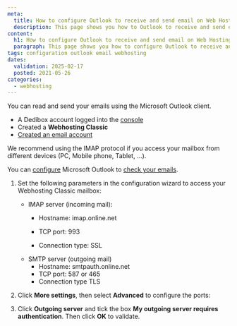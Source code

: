 ```yaml
---
meta:
  title: How to configure Outlook to receive and send email on Web Hosting Classic
  description: This page shows you how to Outlook to receive and send email on Scaleway Web Hosting Classic
content:
  h1: How to configure Outlook to receive and send email on Web Hosting Classic
  paragraph: This page shows you how to configure Outlook to receive and send emails on Scaleway Web Hosting Classic
tags: configuration outlook email webhosting
dates:
  validation: 2025-02-17
  posted: 2021-05-26
categories:
  - webhosting
---
```



<Macro id="webhosting-online" />

You can read and send your emails using the Microsoft Outlook client.

<Macro id="requirements" />

- A Dedibox account logged into the [console](https://console.online.net)
- Created a **Webhosting Classic**
- [Created an email account](/classic-hosting/how-to/create-email-account/)

<Message type="tip">
  We recommend using the IMAP protocol if you access your mailbox from different devices (PC, Mobile phone, Tablet, …).
</Message>

You can [configure](https://support.microsoft.com/en-us/office/add-an-email-account-to-outlook-6e27792a-9267-4aa4-8bb6-c84ef146101b) Microsoft Outlook to [check your emails](/classic-hosting/how-to/check-emails/).

1. Set the following parameters in the configuration wizard to access your Webhosting Classic mailbox:
    * IMAP server (incoming mail):
      * Hostname: imap.online.net
      * TCP port: 993

      * Connection type: SSL
    * SMTP server (outgoing mail)
      * Hostname: smtpauth.online.net
      * TCP port: 587 or 465
      * Connection type TLS

    <Lightbox src={image} alt="" />
2. Click **More settings**, then select **Advanced** to configure the ports:
    <Lightbox src={image2} alt />
3. Click **Outgoing server** and tick the box **My outgoing server requires authentication**. Then click **OK** to validate.
    <Lightbox src={image3} alt />


